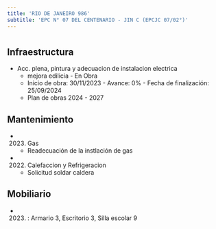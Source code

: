 ```yaml
---
title: 'RIO DE JANEIRO 986'
subtitle: 'EPC N° 07 DEL CENTENARIO - JIN C (EPCJC 07/02°)'
---
```


#
## Infraestructura

* Acc. plena, pintura y adecuacion de instalacion electrica 
    + mejora edilicia - En Obra 
    + Inicio de obra: 30/11/2023 - Avance: 0% - Fecha de finalización: 25/09/2024 
    + Plan de obras 2024 - 2027 






## Mantenimiento

*  (2023) Gas 
    + Readecuación de la instlación de gas

*  (2022) Calefaccion y Refrigeracion 
    + Solicitud soldar caldera





## Mobiliario

*  (2023) : Armario 3, Escritorio 3, Silla escolar 9 



